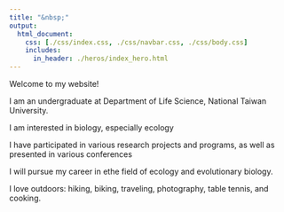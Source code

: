 ```yaml
---
title: "&nbsp;"
output:
  html_document:
    css: [./css/index.css, ./css/navbar.css, ./css/body.css]
    includes:
      in_header: ./heros/index_hero.html
---
```


Welcome to my website!

I am an undergraduate at Department of Life Science, National Taiwan University.

I am interested in biology, especially ecology

I have participated in various research projects and programs, as well as presented in various conferences

I will pursue my career in ethe field of ecology and evolutionary biology.

I love outdoors: hiking, biking, traveling, photography, table tennis, and cooking.


